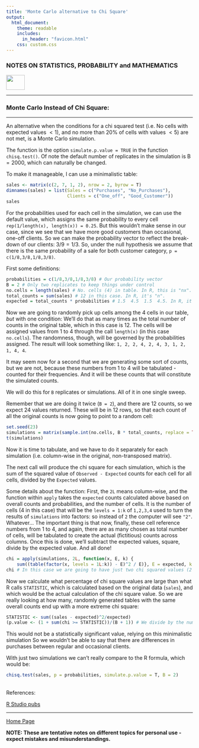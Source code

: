 ```yaml
---
title: 'Monte Carlo alternative to Chi Square'
output: 
  html_document:
    theme: readable
    includes:
      in_header: "favicon.html" 
    css: custom.css
---
```



### **NOTES ON STATISTICS, PROBABILITY and MATHEMATICS**

<a href="http://rinterested.github.io/statistics/index.html">
<img HEIGHT="40" WIDTH="50" src="logo.PNG"></a>

---

### Monte Carlo Instead of Chi Square:

---



An alternative when the conditions for a chi squared test (i.e. No cells with expected values $<1$), and no more than $20\%$ of cells with values $<5$) are not met, is a Monte Carlo simulation.

The function is the option `simulate.p.value = TRUE` in the function `chisq.test()`. Of note the default number of replicates in the simulation is $\text{B}=2000$, which can naturally be changed.

To make it manageable, I can use a minimalistic table:

```r
sales <- matrix(c(2, 7, 1, 2), nrow = 2, byrow = T)
dimnames(sales) = list(Sales = c("Purchases", "No_Purchases"),
                       Clients = c("One_off", "Good_Customer"))
sales
```

For the probabilities used for each cell in the simulation, we can use the default value, which assigns the same probability to every cell `rep(1/length(x), length(x)) = 0.25`. But this wouldn't make sense in our case, since we see that we have more good customers than occasional, one-off clients. So we can make the probability vector to reflect the break-down of our clients: $3/9 = 1/3$. So, under the null hypothesis we assume that there is the same probability of a sale for both customer category, `p = c(1/8,3/8,1/8,3/8)`.

First some definitions:

```r
probabilities = c(1/8,3/8,1/8,3/8) # Our probability vector
B = 2 # Only two replicates to keep things under control
no.cells = length(sales) # No. cells (4) in table. In R, this is "nx".
total_counts = sum(sales) # 12 in this case. In R, it's "n".
expected = total_counts * probabilities # 1.5  4.5  1.5  4.5. In R, it's "E".
```

Now we are going to randomly pick up cells among the 4 cells in our table, *but* with one condition: We'll do that as many times as the total number of counts in the original table, which in this case is 12. The cells will be assigned values from 1 to 4 through the call `length(x)` (in this case `no.cells`). The randomness, though, will be governed by the probabilities assigned. The result will look something like: `1, 2, 2, 4, 2, 4, 3, 1, 2, 1, 4, 4`.

It may seem now for a second that we are generating some sort of counts, but we are not, because these numbers from 1 to 4 will be tabulated - counted for their frequencies. And it will be these counts that will constitute the simulated counts.

We will do this for `B` replicates or simulations. All of it in one single sweep.

Remember that we are doing it twice (`B = 2`), and there are 12 counts, so we expect 24 values returned. These will be in 12 rows, so that each count of all the original counts is now going to point to a random cell:

```r
set.seed(23)
simulations = matrix(sample.int(no.cells, B * total_counts, replace = TRUE, prob = probabilities), nrow = total_counts)
t(simulations)
```

Now it is time to tabulate, and we have to do it separately for each simulation (i.e. column-wise in the original, non-transposed matrix).

The next call will produce the chi square for each simulation, which is the sum of the squared value of `Observed - Expected` counts for each cell for all cells, divided by the `Expected` values.

Some details about the function: First, the `2L` means column-wise, and the function within `apply` takes the `expected` counts calculated above based on overall counts and probabilities, and the number of cells. It is the number of cells (4 in this case) that will be the `levels = 1:k` of `1,2,3,4` used to turn the results of `simulations` into factors: so instead of `2` the computer will see `"2"`. Whatever... The important thing is that now, finally, these cell reference numbers from 1 to 4, and again, there are as many chosen as total number of cells, will be tabulated to create the actual (fictitious) counts across columns. Once this is done, we'll subtract the expected values, square, divide by the expected value. And all done!

```r
chi = apply(simulations, 2L, function(x, E, k) {
    sum((table(factor(x, levels = 1L:k)) - E)^2 / E)}, E = expected, k = no.cells)
chi # In this case we are going to have just two chi squared values (2 simulations). R calls this function `ss`.
```

Now we calculate what percentage of chi square values are large than what R calls `STATISTIC`, which is calculated based on the original data (`sales`), and which would be the actual calculation of the chi square value. So we are really looking at how many, randomly generated tables with the same overall counts end up with a more extreme chi square:

```r
STATISTIC <- sum((sales - expected)^2/expected)
(p.value <- (1 + sum(chi >= STATISTIC))/(B + 1)) # We divide by the number of simulations.
```

This would not be a statistically significant value, relying on this minimalistic simulation So we wouldn't be able to say that there are differences in purchases between regular and occasional clients.

With just two simulations we can't really compare to the R formula, which would be:

```r
chisq.test(sales, p = probabilities, simulate.p.value = T, B = 2)
```

<br>
References:

<a href="http://rstudio-pubs-static.s3.amazonaws.com/1142_ecdc7d6b3cb84f54a6f3b5466c50b394.html">R Studio pubs</a>

---
<a href="http://rinterested.github.io/statistics/index.html">Home Page</a>

**NOTE: These are tentative notes on different topics for personal use - expect mistakes and misunderstandings.**
